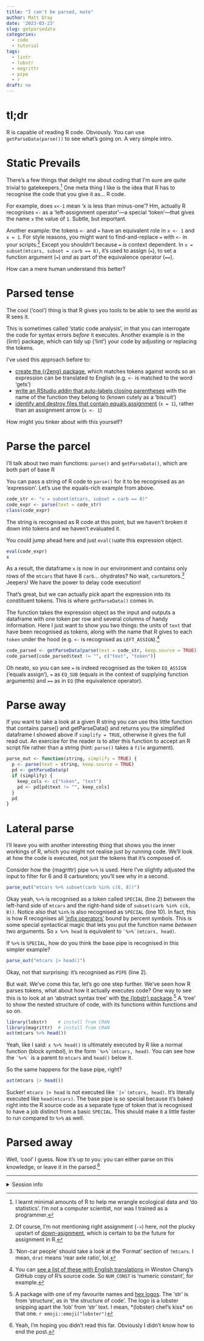 ```yaml
---
title: "I can't be parsed, mate"
author: Matt Dray
date: '2023-03-23'
slug: getparsedata
categories:
  - code
  - tutorial
tags:
  - lintr
  - lobstr
  - magrittr
  - pipe
  - r
draft: no
---
```


# tl;dr

R is capable of reading R code. Obviously. You can use `getParseData(parse())` to see what's going on. A very simple intro.

# Static Prevails

There's a few things that delight me about coding that I'm sure are quite trivial to gatekeepers.[^train] One meta thing I like is the idea that R has to recognise the code that you give it as... R code.

For example, does `x<-1` mean 'x is less than minus-one'? Hm, actually R recognises `<-` as a 'left-assignment operator'—a special 'token'—that gives the name `x` the value of `1`. Subtle, but important.

Another example: the tokens `<-` and `=` have an equivalent role in `x <- 1` and `x = 1`. For style reasons, you might want to find-and-replace `=` with `<-` in your scripts.[^down] Except you shouldn't because `=` is context dependent. In `x = subset(mtcars, subset = carb == 8)`, it's used to assign (`=`), to set a function argument (`=`) _and_ as part of the equivalence operator (`==`).

How can a mere human understand this better?

# Parsed tense

The cool ('cool') thing is that R gives you tools to be able to see the world as R sees it. 

This is sometimes called 'static code analysis', in that you can interrogate the code for syntax errors _before_ it executes. Another example is in the {lintr} package, which can tidy up ('lint') your code by adjusting or replacing the tokens.

I've used this approach before to:

* [create the {r2eng} package](https://www.rostrum.blog/2020/11/14/hello-r2eng/), which matches tokens against words so an expression can be translated to English (e.g. `<-` is matched to the word 'gets')
* [write an RStudio addin that auto-labels closing parentheses](https://www.rostrum.blog/2021/08/31/add-biscuits/) with the name of the function they belong to (known cutely as a 'biscuit')
* [identify and destroy files that contain equals assignment](https://www.rostrum.blog/2021/03/13/assign/) (`x = 1`), rather than an assignment arrow (`x <- 1`)

How might you tinker about with this yourself?

# Parse the parcel

I'll talk about two main functions: `parse()` and `getParseData()`, which are both part of base R

You can pass a string of R code to `parse()` for it to be recognised as an 'expression'. Let's use the equals-rich example from above.

```r
code_str <- "x = subset(mtcars, subset = carb == 8)"
code_expr <- parse(text = code_str)
class(code_expr)
```

The string is recognised as R code at this point, but we haven't broken it down into tokens and we haven't evaluated it.

You could jump ahead here and just `eval()`uate this expression object. 

```r
eval(code_expr)
x
```

As a result, the dataframe `x` is now in our environment and contains only rows of the `mtcars` that have 8 `carb`... ohydrates? No wait, `carb`uretors.[^carb] Jeepers! We have the power to delay code execution!

That's great, but we can actually pick apart the expression into its constituent tokens. This is where `getParseData()` comes in.

The function takes the expression object as the input and outputs a dataframe with one token per row and several columns of handy information. Here I just want to show you two things: the units of `text` that have been recognised as tokens, along with the name that R gives to each `token` under the hood (e.g. `<-` is recognised as `LEFT_ASSIGN`).[^tokens]

```r
code_parsed <- getParseData(parse(text = code_str, keep.source = TRUE))
code_parsed[code_parsed$text != "", c("text", "token")]
```

Oh neato, so you can see `=` is indeed recognised as the token `EQ_ASSIGN` ('equals assign'), `=` as `EQ_SUB` (equals in the context of supplying function arguments) and `==` as in `EQ` (the equivalence operator).

# Parse away

If you want to take a look at a given R string you can use this little function that contains parse() and getParseData() and returns you the simplified dataframe I showed above if `simplify = TRUE`, otherwise it gives the full read out. An exercise for the reader is to alter this function to accept an R script file rather than a string (hint: `parse()` takes a `file` argument).

```r
parse_out <- function(string, simplify = TRUE) {
  p <- parse(text = string, keep.source = TRUE)
  pd <- getParseData(p)
  if (simplify) {
    keep_cols <- c("token", "text")
    pd <- pd[pd$text != "", keep_cols]
  }
  pd
}
```

# Lateral parse

I'll leave you with another interesting thing that shows you the inner workings of R, which you might not realise just by running code. We'll look at how the code is executed, not just the tokens that it's composed of.

Consider how the {magrittr} pipe `%>%` is used. Here I've slightly adjusted the input to filter for 6 and 8 carburetors; you'll see why in a second.

```r
parse_out("mtcars %>% subset(carb %in% c(6, 8))")
```

Okay yeah, `%>%` is recognised as a token called `SPECIAL` (line 2) between the left-hand side of `mtcars` and the right-hand side of `subset(carb %in% c(6, 8))`. Notice also that `%in%` is also recognised as `SPECIAL` (line 10). In fact, this is how R recognises all ['infix operators'](https://adv-r.hadley.nz/functions.html?q=infix%20operator#infix-functions) bound by percent symbols. This is some special syntactical magic that lets you put the function name _between_ two arguments. So `x %>% head` is equivalent to `` `%>%`(mtcars, head) ``.

If `%>%` is `SPECIAL`, how do you think the base pipe is recognised in this simpler example?

```r
parse_out("mtcars |> head()")
```

Okay, not that surprising: it's recognised as `PIPE` (line 2).

But wait. We've come this far, let's go one step further. We've seen how R parses tokens, what about how it actually executes code? One way to see this is to look at an 'abstract syntax tree' with [the {lobstr} package](https://lobstr.r-lib.org/).[^lobstr] A 'tree' to show the nested structure of code, with its functions within functions and so on.

```r
library(lobstr)    # install from CRAN
library(magrittr)  # install from CRAN
ast(mtcars %>% head())
```

Yeah, like I said: `x %>% head()` is ultimately executed by R like a normal function (block symbol), in the form `` `%>%`(mtcars, head) ``. You can see how the `` `%>%` `` is a parent to `mtcars` and `head()` below it.

So the same happens for the base pipe, right?

```r
ast(mtcars |> head())
```

Sucker! `mtcars |> head` is not executed like `` `|>`(mtcars, head) ``. It's literally executed like `head(mtcars)`. The base pipe is so special because it's baked right into the R source code as a separate type of token that is recognised to have a job distinct from a basic `SPECIAL`. This should make it a little faster to run compared to `%>%` as well.

# Parsed away

Well, 'cool' I guess. Now it's up to you: you can either parse on this knowledge, or leave it in the parsed.[^end]

---
<details><summary>Session info</summary>
```r
sessioninfo::session_info()
```
</details>

[^train]: I learnt minimal amounts of R to help me wrangle ecological data and 'do statistics'. I'm not a computer scientist, nor was I trained as a programmer. 
[^down]: Of course, I'm not mentioning right assignment (`->`) here, not the plucky upstart of [down-asignment](https://www.rostrum.blog/2022/06/07/assign-down/), which is certain to be the future for assignment in R.
[^tokens]: You can [see a list of these with English translations](https://github.com/wch/r-source/blob/0ee550ff68f22b8a1807377e728f99f2775cc43c/src/main/gram.y#L2312-L2350) in Winston Chang's GitHub copy of R's source code. So `NUM_CONST` is 'numeric constant', for example.
[^carb]: 'Non-car people' should take a look at the 'Format' section of `?mtcars`. I mean, `drat` means 'rear axle ratio', lol.
[^lobstr]: A package with one of my favourite names and [hex logos](https://lobstr.r-lib.org/logo.png). The 'str' is from 'structure', as in 'the structure of code'. The logo is a lobster snipping apart the 'lob' from 'str' text. I mean, \*(lobster) chef's kiss\* on that one. `r emoji::emoji("lobster")`
[^end]: Yeah, I'm hoping you didn't read this far. Obviously I didn't know how to end the post.